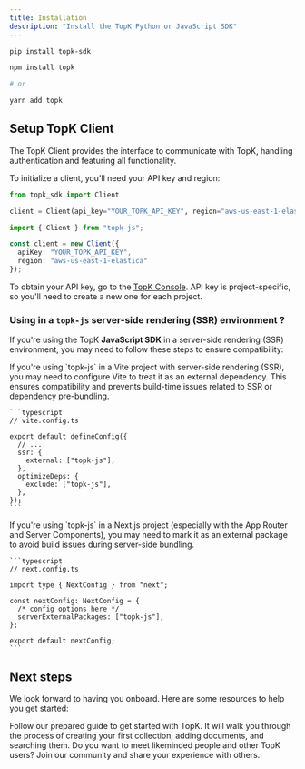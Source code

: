 ```yaml
---
title: Installation
description: "Install the TopK Python or JavaScript SDK"
---
```



<CodeGroup>

```bash Python
pip install topk-sdk
```

```bash Javascript
npm install topk

# or

yarn add topk
```
</CodeGroup>

## Setup TopK Client

The TopK Client provides the interface to communicate with TopK, handling authentication and featuring all functionality.

To initialize a client, you'll need your API key and region:

<CodeGroup>

```python Python
from topk_sdk import Client

client = Client(api_key="YOUR_TOPK_API_KEY", region="aws-us-east-1-elastica")
```


```typescript Javascript
import { Client } from "topk-js";

const client = new Client({
  apiKey: "YOUR_TOPK_API_KEY",
  region: "aws-us-east-1-elastica"
});
```

</CodeGroup>

To obtain your API key, go to the [TopK Console](https://console.topk.io).
API key is project-specific, so you'll need to create a new one for each project.

### Using in a `topk-js` server-side rendering (SSR) environment ?

If you're using the TopK **JavaScript SDK** in a server-side rendering (SSR) environment, you may need to follow these steps to ensure compatibility:

<AccordionGroup>
  <Accordion title="Using with Vite ?" description="Remix, Nuxt, SvetleKit, Astro ...">
    If you're using `topk-js` in a Vite project with server-side rendering (SSR), you may need to configure Vite to treat it as an external dependency. This ensures compatibility and prevents build-time issues related to SSR or dependency pre-bundling.

    ```typescript
    // vite.config.ts

    export default defineConfig({
      // ...
      ssr: {
        external: ["topk-js"],
      },
      optimizeDeps: {
        exclude: ["topk-js"],
      },
    });
    ```
  </Accordion>
  <Accordion title="Using with Webpack or Turbopack ?" description="Next.js">
    If you're using `topk-js` in a Next.js project (especially with the App Router and Server Components), you may need to mark it as an external package to avoid build issues during server-side bundling.

    ```typescript
    // next.config.ts

    import type { NextConfig } from "next";

    const nextConfig: NextConfig = {
      /* config options here */
      serverExternalPackages: ["topk-js"],
    };

    export default nextConfig;
    ```
  </Accordion>
</AccordionGroup>

<Support />

## Next steps

We look forward to having you onboard. Here are some resources to help you get started:

<CardGroup cols={2}>
  <Card title="Quickstart (5m)" icon="pen-to-square" href="/quickstart">
    Follow our prepared guide to get started with TopK. It will walk you through
    the process of creating your first collection, adding documents, and
    searching them.
  </Card>
  <Card title="Community" icon="users" href="/community">
    Do you want to meet likeminded people and other TopK users? Join our
    community and share your experience with others.
  </Card>
</CardGroup>

